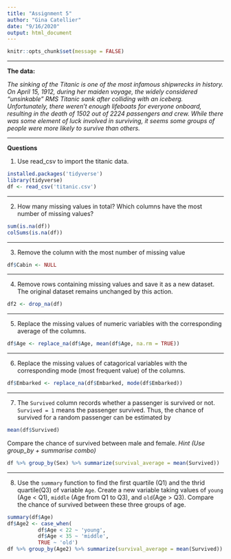 ```yaml
---
title: "Assignment 5"
author: "Gina Catellier"
date: "9/16/2020"
output: html_document
---
```


```r
knitr::opts_chunk$set(message = FALSE)
```

-------

**The data:** 

*The sinking of the Titanic is one of the most infamous shipwrecks in history.  On April 15, 1912, during her maiden voyage, the widely considered “unsinkable” RMS Titanic sank after colliding with an iceberg. Unfortunately, there weren’t enough lifeboats for everyone onboard, resulting in the death of 1502 out of 2224 passengers and crew.  While there was some element of luck involved in surviving, it seems some groups of people were more likely to survive than others.*

-------

**Questions**

1. Use read_csv to import the titanic data. 

```r
installed.packages('tidyverse')
library(tidyverse)
df <- read_csv('titanic.csv')
```

-------

2. How many missing values in total?  Which columns have the most number of missing values?

```r
sum(is.na(df))
colSums(is.na(df))
```

-------

3. Remove the column with the most number of missing value

```r
df$Cabin <- NULL
```

-------

4.  Remove rows containing missing values and save it as a new dataset. The original dataset remains unchanged by this action.

```r
df2 <- drop_na(df)
```

-------

5.  Replace the missing values of numeric variables with the corresponding average of the columns.

```r
df$Age <- replace_na(df$Age, mean(df$Age, na.rm = TRUE))
```

-------

6.  Replace the missing values of catagorical variables with the corresponding mode (most frequent value) of the columns.

```r
df$Embarked <- replace_na(df$Embarked, mode(df$Embarked))
```

-------

7.  The `Survived` column records whether a passenger is survived or not. `Survived = 1` means the passenger survived. Thus, the chance of survived for a random passenger can be estimated by

```r
mean(df$Survived)
```

Compare the chance of survived between male and female.  *Hint (Use group_by + summarise combo)*

```r
df %>% group_by(Sex) %>% summarize(survival_average = mean(Survived))
```

-------

8.  Use the `summary` function to find the first quartile (Q1) and the thrid quartile(Q3) of variable `Age`. Create a new variable taking values of `young` (Age < Q1), `middle` (Age from Q1 to Q3), and `old`(Age > Q3). Compare the chance of survived between these three groups of age. 

```r
summary(df$Age)
df$Age2 <- case_when(
          df$Age < 22 ~ 'young',
          df$Age < 35 ~ 'middle',
          TRUE ~ 'old')
df %>% group_by(Age2) %>% summarize(survival_average = mean(Survived))
```



